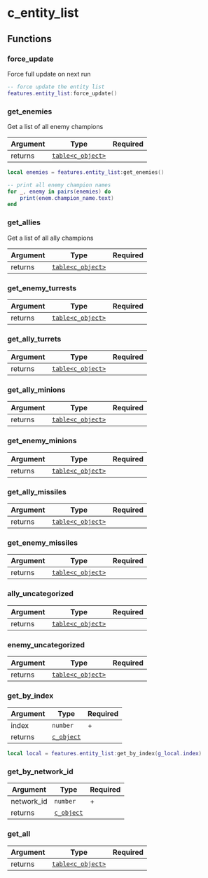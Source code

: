 # c_entity_list

## Functions

### force_update

Force full update on next run

```lua
-- force update the entity list
features.entity_list:force_update()
```

### get_enemies

Get a list of all enemy champions

| Argument | Type                                   | Required |
| -------- | -------------------------------------- | -------- |
| returns  | [`table<c_object>`](/classes/c_object) |          |

```lua /get_enemies/
local enemies = features.entity_list:get_enemies()

-- print all enemy champion names
for _, enemy in pairs(enemies) do
    print(enem.champion_name.text)
end
```

### get_allies

Get a list of all ally champions

| Argument | Type                                   | Required |
| -------- | -------------------------------------- | -------- |
| returns  | [`table<c_object>`](/classes/c_object) |          |

### get_enemy_turrests

| Argument | Type                                   | Required |
| -------- | -------------------------------------- | -------- |
| returns  | [`table<c_object>`](/classes/c_object) |          |

### get_ally_turrets

| Argument | Type                                   | Required |
| -------- | -------------------------------------- | -------- |
| returns  | [`table<c_object>`](/classes/c_object) |          |

### get_ally_minions

| Argument | Type                                   | Required |
| -------- | -------------------------------------- | -------- |
| returns  | [`table<c_object>`](/classes/c_object) |          |

### get_enemy_minions

| Argument | Type                                   | Required |
| -------- | -------------------------------------- | -------- |
| returns  | [`table<c_object>`](/classes/c_object) |          |

### get_ally_missiles

| Argument | Type                                   | Required |
| -------- | -------------------------------------- | -------- |
| returns  | [`table<c_object>`](/classes/c_object) |          |

### get_enemy_missiles

| Argument | Type                                   | Required |
| -------- | -------------------------------------- | -------- |
| returns  | [`table<c_object>`](/classes/c_object) |          |

### ally_uncategorized

| Argument | Type                                   | Required |
| -------- | -------------------------------------- | -------- |
| returns  | [`table<c_object>`](/classes/c_object) |          |

### enemy_uncategorized

| Argument | Type                                   | Required |
| -------- | -------------------------------------- | -------- |
| returns  | [`table<c_object>`](/classes/c_object) |          |

### get_by_index

| Argument | Type                            | Required |
| -------- | ------------------------------- | -------- |
| index    | `number`                        | +        |
| returns  | [`c_object`](/classes/c_object) |          |

```lua
local local = features.entity_list:get_by_index(g_local.index)
```

### get_by_network_id

| Argument   | Type                            | Required |
| ---------- | ------------------------------- | -------- |
| network_id | `number`                        | +        |
| returns    | [`c_object`](/classes/c_object) |          |

### get_all

| Argument | Type                                   | Required |
| -------- | -------------------------------------- | -------- |
| returns  | [`table<c_object>`](/classes/c_object) |          |
